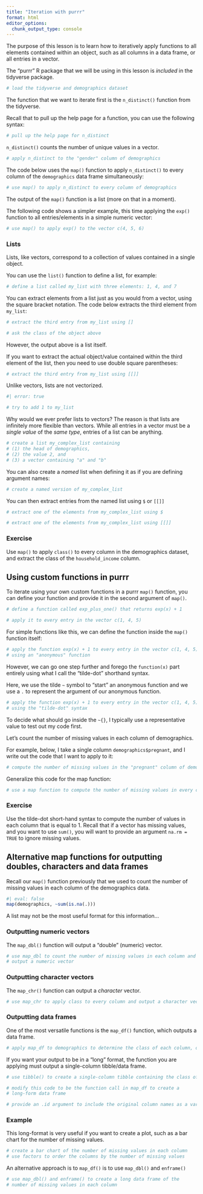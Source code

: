 ```yaml
---
title: "Iteration with purrr"
format: html
editor_options: 
  chunk_output_type: console
---
```


The purpose of this lesson is to learn how to iteratively apply functions to all elements contained within an object, such as all columns in a data frame, or all entries in a vector.

The "purrr" R package that we will be using in this lesson is *included* in the tidyverse package.

```r
# load the tidyverse and demographics dataset

```




The function that we want to iterate first is the `n_distinct()` function from the tidyverse. 

Recall that to pull up the help page for a function, you can use the following syntax:

```r
# pull up the help page for n_distinct

```


`n_distinct()` counts the number of unique values in a vector. 

```r
# apply n_distinct to the "gender" column of demographics

```


The code below uses the `map()` function to apply `n_distinct()` to every column of the `demographics` data frame simultaneously:

```r
# use map() to apply n_distinct to every column of demographics

```


The output of the `map()` function is a list (more on that in a moment).

The following code shows a simpler example, this time applying the `exp()` function to all entries/elements in a simple numeric vector:

```r
# use map() to apply exp() to the vector c(4, 5, 6)

```





### Lists

Lists, like vectors, correspond to a collection of values contained in a single object. 

You can use the `list()` function to define a list, for example:

```r
# define a list called my_list with three elements: 1, 4, and 7

```

You can extract elements from a list just as you would from a vector, using the square bracket notation. The code below extracts the third element from `my_list`:

```r
# extract the third entry from my_list using []

# ask the class of the object above

```

However, the output above is a list itself.


If you want to extract the actual object/value contained within the third element of the list, then you need to use double square parentheses:

```r
# extract the third entry from my_list using [[]]

```



Unlike vectors, lists are not vectorized. 

```r
#| error: true

# try to add 1 to my_list

```

Why would we ever prefer lists to vectors? The reason is that lists are infinitely more flexible than vectors. While all entries in a vector must be a *single value* of the *same type*, entries of a list can be anything. 


```r
# create a list my_complex_list containing 
# (1) the head of demographics, 
# (2) the value 2, and 
# (3) a vector containing "a" and "b"

```

You can also create a *named* list when defining it as if you are defining argument names:

```r
# create a named version of my_complex_list

```



You can then extract entries from the named list using `$` or `[[]]`

```r
# extract one of the elements from my_complex_list using $

# extract one of the elements from my_complex_list using [[]]

```







### Exercise

Use `map()` to apply `class()` to every column in the demographics dataset, and extract the class of the `household_income` column.









## Using custom functions in purrr


To iterate using your own custom functions in a purrr `map()` function, you can define your function and provide it in the second argument of `map()`. 

```r
# define a function called exp_plus_one() that returns exp(x) + 1

# apply it to every entry in the vector c(1, 4, 5)

```

For simple functions like this, we can define the function inside the `map()` function itself:

```r
# apply the function exp(x) + 1 to every entry in the vector c(1, 4, 5)
# using an "anonymous" function

```

However, we can go one step further and forego the `function(x)` part entirely using what I call the "tilde-dot" shorthand syntax. 

Here, we use the tilde `~` symbol to "start" an anonymous function and we use a `.` to represent the argument of our anonymous function. 

```r
# apply the function exp(x) + 1 to every entry in the vector c(1, 4, 5)
# using the "tilde-dot" syntax

```


To decide what should go inside the `~{}`, I typically use a representative value to test out my code first. 

Let's count the number of missing values in each column of demographics.

For example, below, I take a single column `demographics$pregnant`, and I write out the code that I want to apply to it:

```r
# compute the number of missing values in the "pregnant" column of demographics

```

Generalize this code for the map function:

```r
# use a map function to compute the number of missing values in every column

```







### Exercise 

Use the tilde-dot short-hand syntax to compute the number of values in each column that is equal to 1. Recall that if a vector has missing values, and you want to use `sum()`, you will want to provide an argument `na.rm = TRUE` to ignore missing values.










## Alternative map functions for outputting doubles, characters and data frames

Recall our `map()` function previously that we used to count the number of missing values in each column of the demographics data.

```r
#| eval: false
map(demographics, ~sum(is.na(.)))
```

A list may not be the most useful format for this information...





### Outputting numeric vectors

The `map_dbl()` function will output a "double" (numeric) vector. 

```r
# use map_dbl to count the number of missing values in each column and
# output a numeric vector

```



### Outputting character vectors

The `map_chr()` function can output a *character* vector.

```r
# use map_chr to apply class to every column and output a character vector

```




### Outputting data frames

One of the most versatile functions is the `map_df()` function, which outputs a data frame. 


```r
# apply map_df to demographics to determine the class of each column, outputting a "wide" data frame

```

If you want your output to be in a "long" format, the function you are applying must output a single-column tibble/data frame.

```r
# use tibble() to create a single-column tibble containing the class of demographics$pregnant

# modify this code to be the function call in map_df to create a 
# long-form data frame

# provide an .id argument to include the original column names as a variable

```







### Example

This long-format is very useful if you want to create a plot, such as a bar chart for the number of missing values.

```r
# create a bar chart of the number of missing values in each column
# use factors to order the columns by the number of missing values

```

An alternative approach is to `map_df()` is to use `map_dbl()` and `enframe()`

```r
# use map_dbl() and enframe() to create a long data frame of the 
# number of missing values in each column

```


